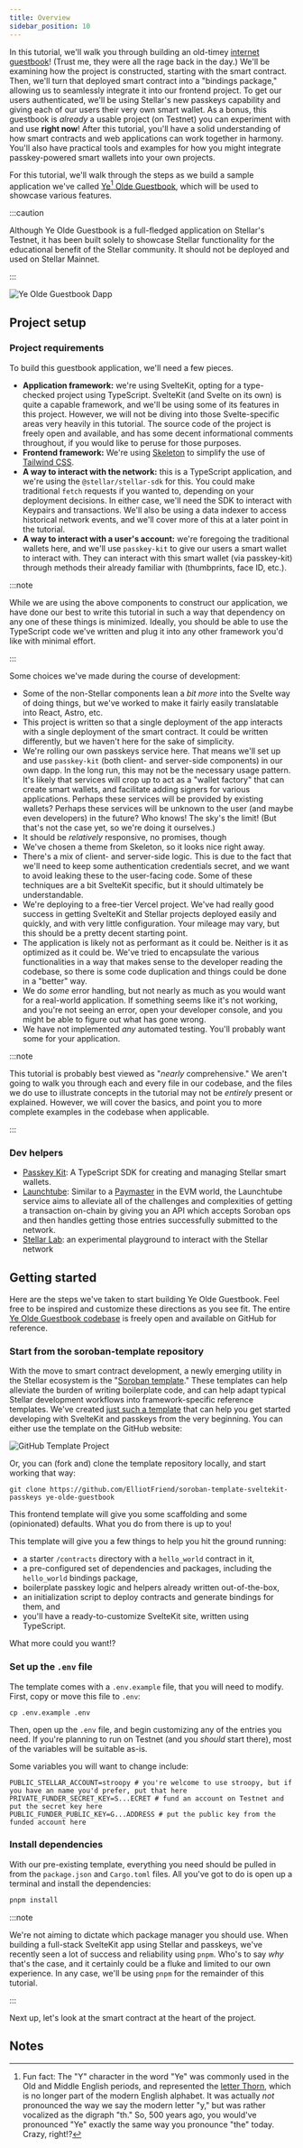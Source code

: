 ```yaml
---
title: Overview
sidebar_position: 10
---
```


In this tutorial, we'll walk you through building an old-timey [internet guestbook](https://en.wikipedia.org/wiki/Guestbook)! (Trust me, they were all the rage back in the day.) We'll be examining how the project is constructed, starting with the smart contract. Then, we'll turn that deployed smart contract into a "bindings package," allowing us to seamlessly integrate it into our frontend project. To get our users authenticated, we'll be using Stellar's new passkeys capability and giving each of our users their very own smart wallet. As a bonus, this guestbook is _already_ a usable project (on Testnet) you can experiment with and use **right now**! After this tutorial, you'll have a solid understanding of how smart contracts and web applications can work together in harmony. You'll also have practical tools and examples for how you might integrate passkey-powered smart wallets into your own projects.

For this tutorial, we'll walk through the steps as we build a sample application we've called [Ye](https://ye-olde-guestbook.vercel.app)[^1][ Olde Guestbook](https://ye-olde-guestbook.vercel.app), which will be used to showcase various features.

:::caution

Although Ye Olde Guestbook is a full-fledged application on Stellar's Testnet, it has been built solely to showcase Stellar functionality for the educational benefit of the Stellar community. It should not be deployed and used on Stellar Mainnet.

:::

![Ye Olde Guestbook Dapp](/img/tutorial/guestbook/frontend.png)

## Project setup

### Project requirements

To build this guestbook application, we'll need a few pieces.

- **Application framework:** we're using SvelteKit, opting for a type-checked project using TypeScript. SvelteKit (and Svelte on its own) is quite a capable framework, and we'll be using some of its features in this project. However, we will not be diving into those Svelte-specific areas very heavily in this tutorial. The source code of the project is freely open and available, and has some decent informational comments throughout, if you would like to peruse for those purposes.
- **Frontend framework:** We're using [Skeleton](https://www.skeleton.dev/) to simplify the use of [Tailwind CSS](https://tailwindcss.com/).
- **A way to interact with the network:** this is a TypeScript application, and we're using the `@stellar/stellar-sdk` for this. You could make traditional `fetch` requests if you wanted to, depending on your deployment decisions. In either case, we'll need the SDK to interact with Keypairs and transactions. We'll also be using a data indexer to access historical network events, and we'll cover more of this at a later point in the tutorial.
- **A way to interact with a user's account:** we're foregoing the traditional wallets here, and we'll use `passkey-kit` to give our users a smart wallet to interact with. They can interact with this smart wallet (via passkey-kit) through methods their already familiar with (thumbprints, face ID, etc.).

:::note

While we are using the above components to construct our application, we have done our best to write this tutorial in such a way that dependency on any one of these things is minimized. Ideally, you should be able to use the TypeScript code we've written and plug it into any other framework you'd like with minimal effort.

:::

Some choices we've made during the course of development:

- Some of the non-Stellar components lean a _bit more_ into the Svelte way of doing things, but we've worked to make it fairly easily translatable into React, Astro, etc.
- This project is written so that a single deployment of the app interacts with a single deployment of the smart contract. It could be written differently, but we haven't here for the sake of simplicity.
- We're rolling our own passkeys service here. That means we'll set up and use `passkey-kit` (both client- and server-side components) in our own dapp. In the long run, this may not be the necessary usage pattern. It's likely that services will crop up to act as a "wallet factory" that can create smart wallets, and facilitate adding signers for various applications. Perhaps these services will be provided by existing wallets? Perhaps these services will be unknown to the user (and maybe even developers) in the future? Who knows! The sky's the limit! (But that's not the case yet, so we're doing it ourselves.)
- It should be _relatively_ responsive, no promises, though
- We've chosen a theme from Skeleton, so it looks nice right away.
- There's a mix of client- and server-side logic. This is due to the fact that we'll need to keep some authentication credentials secret, and we want to avoid leaking these to the user-facing code. Some of these techniques are a bit SvelteKit specific, but it should ultimately be understandable.
- We're deploying to a free-tier Vercel project. We've had really good success in getting SvelteKit and Stellar projects deployed easily and quickly, and with very little configuration. Your mileage may vary, but this should be a pretty decent starting point.
- The application is likely not as performant as it could be. Neither is it as optimized as it could be. We've tried to encapsulate the various functionalities in a way that makes sense to the developer reading the codebase, so there is some code duplication and things could be done in a "better" way.
- We do _some_ error handling, but not nearly as much as you would want for a real-world application. If something seems like it's not working, and you're not seeing an error, open your developer console, and you might be able to figure out what has gone wrong.
- We have not implemented _any_ automated testing. You'll probably want some for your application.

:::note

This tutorial is probably best viewed as "_nearly_ comprehensive." We aren't going to walk you through each and every file in our codebase, and the files we do use to illustrate concepts in the tutorial may not be _entirely_ present or explained. However, we will cover the basics, and point you to more complete examples in the codebase when applicable.

:::

### Dev helpers

- [Passkey Kit](https://github.com/kalepail/passkey-kit): A TypeScript SDK for creating and managing Stellar smart wallets.
- [Launchtube](https://launchtube.xyz): Similar to a [Paymaster](https://eips.ethereum.org/EIPS/eip-4337#extension-paymasters) in the EVM world, the Launchtube service aims to alleviate all of the challenges and complexities of getting a transaction on-chain by giving you an API which accepts Soroban ops and then handles getting those entries successfully submitted to the network.
- [Stellar Lab](https://lab.stellar.org): an experimental playground to interact with the Stellar network

## Getting started

Here are the steps we've taken to start building Ye Olde Guestbook. Feel free to be inspired and customize these directions as you see fit. The entire [Ye Olde Guestbook codebase](https://github.com/elliotfriend/ye-olde-guestbook) is freely open and available on GitHub for reference.

### Start from the soroban-template repository

With the move to smart contract development, a newly emerging utility in the Stellar ecosystem is the "[Soroban template](https://developers.stellar.org/docs/build/guides/dapps/soroban-contract-init-template)." These templates can help alleviate the burden of writing boilerplate code, and can help adapt typical Stellar development workflows into framework-specific reference templates. We've created [just such a template](https://github.com/ElliotFriend/soroban-template-sveltekit-passkeys) that can help you get started developing with SvelteKit and passkeys from the very beginning. You can either use the template on the GitHub website:

![GitHub Template Project](/img/tutorial/guestbook/github_template.png)

Or, you can (fork and) clone the template repository locally, and start working that way:

```shell
git clone https://github.com/ElliotFriend/soroban-template-sveltekit-passkeys ye-olde-guestbook
```

This frontend template will give you some scaffolding and some (opinionated) defaults. What you do from there is up to you!

This template will give you a few things to help you hit the ground running:

- a starter `/contracts` directory with a `hello_world` contract in it,
- a pre-configured set of dependencies and packages, including the `hello_world` bindings package,
- boilerplate passkey logic and helpers already written out-of-the-box,
- an initialization script to deploy contracts and generate bindings for them, and
- you'll have a ready-to-customize SvelteKit site, written using TypeScript.

What more could you want!?

### Set up the `.env` file

The template comes with a `.env.example` file, that you will need to modify. First, copy or move this file to `.env`:

```shell
cp .env.example .env
```

Then, open up the `.env` file, and begin customizing any of the entries you need. If you're planning to run on Testnet (and you _should_ start there), most of the variables will be suitable as-is.

Some variables you will want to change include:

```shell
PUBLIC_STELLAR_ACCOUNT=stroopy # you're welcome to use stroopy, but if you have an name you'd prefer, put that here
PRIVATE_FUNDER_SECRET_KEY=S...ECRET # fund an account on Testnet and put the secret key here
PUBLIC_FUNDER_PUBLIC_KEY=G...ADDRESS # put the public key from the funded account here
```

### Install dependencies

With our pre-existing template, everything you need should be pulled in from the `package.json` and `Cargo.toml` files. All you've got to do is open up a terminal and install the dependencies:

```bash
pnpm install
```

:::note

We're not aiming to dictate which package manager you should use. When building a full-stack SvelteKit app using Stellar and passkeys, we've recently seen a lot of success and reliability using `pnpm`. Who's to say _why_ that's the case, and it certainly could be a fluke and limited to our own experience. In any case, we'll be using `pnpm` for the remainder of this tutorial.

:::

Next up, let's look at the smart contract at the heart of the project.

## Notes

[^1]: Fun fact: The "Y" character in the word "Ye" was commonly used in the Old and Middle English periods, and represented the [letter Thorn](<https://en.wikipedia.org/wiki/Thorn_(letter)>), which is no longer part of the modern English alphabet. It was actually _not_ pronounced the way we say the modern letter "y," but was rather vocalized as the digraph "th." So, 500 years ago, you would've pronounced "Ye" exactly the same way you pronounce "the" today. Crazy, right!?
